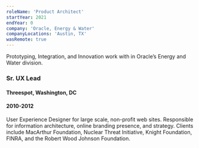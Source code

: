```yaml
---
roleName: 'Product Architect'
startYear: 2021
endYear: 0
company: 'Oracle, Energy & Water'
companyLocations: 'Austin, TX'
wasRemote: true
---
```

Prototyping, Integration, and Innovation work with in Oracle’s Energy and Water division.

### Sr. UX Lead
#### Threespot, Washington, DC
#### 2010-2012
User Experience Designer for large scale, non-profit web sites. Responsible for information architecture, online branding presence, and strategy. Clients include MacArthur Foundation, Nuclear Threat Initiative, Knight Foundation, FINRA, and the Robert Wood Johnson Foundation.
